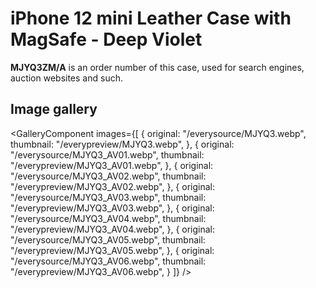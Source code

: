 
# iPhone 12 mini Leather Case with MagSafe - Deep Violet

<Callout type='info' emoji='👉🏻'>**MJYQ3ZM/A** is an order number of this case, used for search engines, auction websites and such.</Callout>

## Image gallery

<GalleryComponent
    images={[
      {
        original: "/everysource/MJYQ3.webp",
        thumbnail: "/everypreview/MJYQ3.webp",
      },
      {
        original: "/everysource/MJYQ3_AV01.webp",
        thumbnail: "/everypreview/MJYQ3_AV01.webp",
      },
      {
        original: "/everysource/MJYQ3_AV02.webp",
        thumbnail: "/everypreview/MJYQ3_AV02.webp",
      },
      {
        original: "/everysource/MJYQ3_AV03.webp",
        thumbnail: "/everypreview/MJYQ3_AV03.webp",
      },
      {
        original: "/everysource/MJYQ3_AV04.webp",
        thumbnail: "/everypreview/MJYQ3_AV04.webp",
      },
      {
        original: "/everysource/MJYQ3_AV05.webp",
        thumbnail: "/everypreview/MJYQ3_AV05.webp",
      },
      {
        original: "/everysource/MJYQ3_AV06.webp",
        thumbnail: "/everypreview/MJYQ3_AV06.webp",
      }
    ]}
  />
